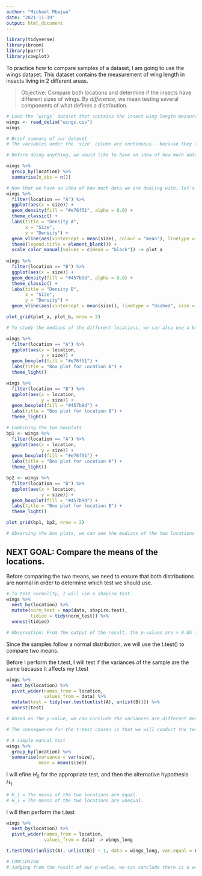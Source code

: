 ```yaml
---
author: "Michael Mbajwa"
date: "2021-11-19"
output: html_document
---
```

  
```r
library(tidyverse)
library(broom)
library(purrr)
library(cowplot)
```
  
To practice how to compare samples of a dataset, I am going to use the wings dataset. This dataset contains the measurement of wing length in insects living in 2 different areas.

> Objective: Compare both locations and determine if the insects have different sizes of wings. By _difference_, we mean testing several components of what defines a distribution.



```r
# Load the `wings` dataset that contains the insect wing length measured in two different locations.
wings <- read_delim("wings.csv")
wings
```


```r

# Brief summary of our dataset
# The variables under the `size` column are continuous - because they take real numbered values. The variables under the `location` column on the other hand are categorical.
```



```r
# Before doing anything, we would like to have an idea of how much data we are dealing with: globally and per location. How many observations do we have per location?

wings %>%
  group_by(location) %>%
  summarise(n_obs = n())
```



```r
# Now that we have an idea of how much data we are dealing with, let's represent the densities of our datasets graphically.
wings %>%
  filter(location == "A") %>%
  ggplot(aes(x = size)) +
  geom_density(fill = "#e76f51", alpha = 0.8) +
  theme_classic() +
  labs(title = "Density A",
       x = "Size",
       y = "Density") +
  geom_vline(aes(xintercept = mean(size), colour = "mean"), linetype = "dashed", size = 1) +
  theme(legend.title = element_blank()) +
  scale_color_manual(values = c(mean = "black")) -> plot_a
  
wings %>%
  filter(location == "B") %>%
  ggplot(aes(x = size)) +
  geom_density(fill = "#457b9d", alpha = 0.8) +
  theme_classic() +
  labs(title = "Density B",
       x = "Size",
       y = "Density") +
  geom_vline(aes(xintercept = mean(size)), linetype = "dashed", size = 1) -> plot_b

plot_grid(plot_a, plot_b, nrow = 2)
```



```r
# To study the medians of the different locations, we can also use a box plot

wings %>%
  filter(location == "A") %>%
  ggplot(aes(x = location,
             y = size)) +
  geom_boxplot(fill = "#e76f51") +
  labs(title = "Box plot for Location A") +
  theme_light()
```


```r
wings %>%
  filter(location == "B") %>%
  ggplot(aes(x = location,
             y = size)) +
  geom_boxplot(fill = "#457b9d") +
  labs(title = "Box plot for location B") +
  theme_light()
```


```r
# Combining the two boxplots
bp1 <- wings %>%
  filter(location == "A") %>%
  ggplot(aes(x = location,
             y = size)) +
  geom_boxplot(fill = "#e76f51") +
  labs(title = "Box plot for Location A") +
  theme_light()

bp2 <- wings %>%
  filter(location == "B") %>%
  ggplot(aes(x = location,
             y = size)) +
  geom_boxplot(fill = "#457b9d") +
  labs(title = "Box plot for location B") +
  theme_light()

plot_grid(bp1, bp2, nrow = 2)
```



```r
# Observing the box plots, we can see the medians of the two locations appear different.
```


## NEXT GOAL: Compare the means of the locations.

Before comparing the two means, we need to ensure that both distributions are normal in order to determine which test we should use. 


```r
# To test normality, I will use a shapiro test.
wings %>%
  nest_by(location) %>%
  mutate(norm_test = map(data, shapiro.test),
         tidied = tidy(norm_test)) %>%
  unnest(tidied)
```


```r
# Observation: From the output of the result, the p-values are > 0.05 implying that the distributions of locations A and B are not significantly different from the normal distribution. We can assume there is strong evidence A and B follow the normal distribution.
```

Since the samples follow a normal distribution, we will use the t.test() to compare two means.



Before I perform the t.test, I will test if the variances of the sample are the same because it affects my t.test

```r

wings %>%
  nest_by(location) %>%
  pivot_wider(names_from = location,
              values_from = data) %>%
  mutate(test = tidy(var.test(unlist(A), unlist(B)))) %>%
  unnest(test)

# Based on the p-value, we can conclude the variances are different between the 2 locations.

# The consequence for the t-test chosen is that we will conduct the test with a welch correction/adjustment.
```
```r
# A simple manual test
wings %>%
  group_by(location) %>%
  summarise(variance = var(size),
            mean = mean(size))
```



I will efine $H_0$ for the appropriate test, and then the alternative hypothesis $H_1$.

```r
# H_1 = The means of the two locations are equal.
# H_1 = The means of the two locations are unequal.
```


I will then perform the t.test
```r
wings %>%
  nest_by(location) %>%
  pivot_wider(names_from = location,
              values_from = data) -> wings_long

t.test(Pair(unlist(A), unlist(B)) ~ 1, data = wings_long, var.equal = FALSE)
```

```r
# CONCLUSION
# Judging from the result of our p-value, we can conclude there is a weak evidence that the means are unequal. This mean the means are not significantly different from each other.
```

